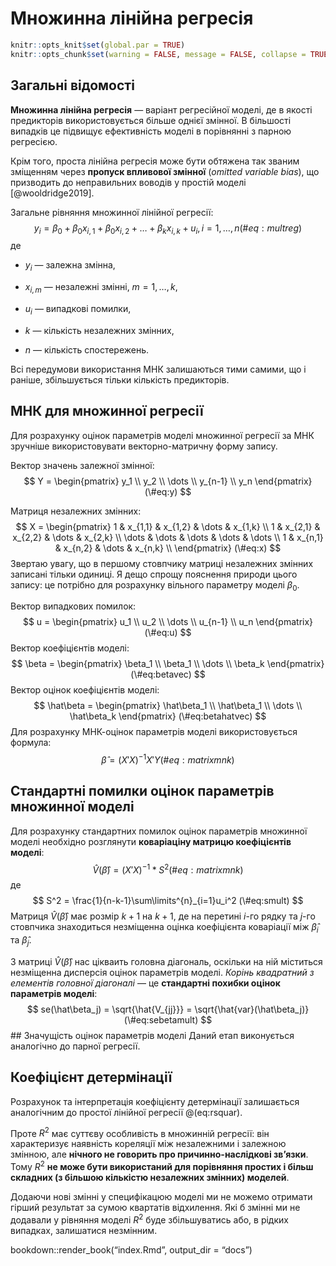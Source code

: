 # Множинна лінійна регресія {#multiple_regression}

```r
knitr::opts_knit$set(global.par = TRUE)
knitr::opts_chunk$set(warning = FALSE, message = FALSE, collapse = TRUE, out.width = '100%', cache = TRUE)
```

## Загальні відомості 
**Множинна лінійна регресія** --- варіант регресійної моделі, де в якості предикторів використовується більше однієї змінної. В більшості випадків це підвищує ефективність моделі в порівнянні з парною регресією.

Крім того, проста лінійна регресія може бути обтяжена так званим зміщенням через **пропуск впливової змінної** (*omitted variable bias*), що призводить до неправильних воводів у простій моделі [@wooldridge2019].

Загальне рівняння множинної лінійної регресії:
$$
y_i = \beta_0 + \beta_0x_{i,1} + \beta_0x_{i,2} + \dots + \beta_kx_{i,k} + u_i, i = 1,\dots,n
(\#eq:multreg)
$$
де

* $y_i$ --- залежна змінна,

* $x_{i,m}$ --- незалежні змінні, $m = 1,\dots,k$,

* $u_i$ --- випадкові помилки,

* $k$ --- кількість незалежних змінних,

* $n$ --- кількість спостережень.

Всі передумови використання МНК залишаються тими самими, що і раніше, збільшується тільки кількість предикторів.

## МНК для множинної регресії
Для розрахунку оцінок параметрів моделі множинної регресії за МНК зручніше використовувати векторно-матричну форму запису.

Вектор значень залежної змінної:
$$
Y = \begin{pmatrix}
y_1 \\
y_2 \\
\dots \\
y_{n-1} \\
y_n
\end{pmatrix}
(\#eq:y)
$$

Матриця незалежних змінних:
$$
X = \begin{pmatrix}
1 & x_{1,1} & x_{1,2} & \dots & x_{1,k} \\
1 & x_{2,1} & x_{2,2} & \dots & x_{2,k} \\
\dots & \dots & \dots & \dots & \dots \\
1 & x_{n,1} & x_{n,2} & \dots & x_{n,k} \\
\end{pmatrix}
(\#eq:x)
$$
Звертаю увагу, що в першому стовпчику матриці незалежних змінних записані тільки одиниці. Я дещо спрощу пояснення природи цього запису: це потрібно для розрахунку вільного параметру моделі $\beta_0$.

Вектор випадкових помилок:
$$
u = \begin{pmatrix}
u_1 \\
u_2 \\
\dots \\
u_{n-1} \\
u_n
\end{pmatrix}
(\#eq:u)
$$
Вектор коефіцієнтів моделі:
$$
\beta = \begin{pmatrix}
\beta_1 \\
\beta_1 \\
\dots \\
\beta_k
\end{pmatrix}
(\#eq:betavec)
$$
Вектор оцінок коефіцієнтів моделі:
$$
\hat\beta = \begin{pmatrix}
\hat\beta_1 \\
\hat\beta_1 \\
\dots \\
\hat\beta_k
\end{pmatrix}
(\#eq:betahatvec)
$$
Для розрахунку МНК-оцінок параметрів моделі використовується формула:
$$
\hat\beta = (X'X)^{-1}X'Y
(\#eq:matrixmnk)
$$

## Стандартні помилки оцінок параметрів множинної моделі
Для розрахунку стандартних помилок оцінок параметрів множинної моделі необхідно розглянути **коваріаціну матрицю коефіцієнтів моделі**:
$$
\hat{V}(\hat\beta) = (X'X)^{-1}*S^2
(\#eq:matrixmnk)
$$
де
$$
S^2 = \frac{1}{n-k-1}\sum\limits^{n}_{i=1}u_i^2
(\#eq:smult)
$$
Матриця $\hat{V}(\hat\beta)$ має розмір $k+1$ на $k+1$, де на перетині $i$-го рядку та $j$-го стовпчика знаходиться незміщенна оцінка коефіцієнта коваріації між $\hat\beta_i$ та $\hat\beta_j$.

З матриці $\hat{V}(\hat\beta)$ нас цікваить головна діагональ, оскільки на ній міститься незміщенна дисперсія оцінок параметрів моделі. *Корінь квадратний з елементів головної діагоналі* --- це **стандартні похибки оцінок параметрів моделі**:
$$
se(\hat\beta_j) = \sqrt{\hat{V_{jj}}} = \sqrt{\hat{var}(\hat\beta_j)}
(\#eq:sebetamult)
$$
## Значущість оцінок параметрів моделі
Даний етап виконується аналогічно до парної регресії.

## Коефіцієнт детермінації
Розрахунок та інтерпретація коефіцієнту детермінації залишається аналогічним до простої лінійної регресії @\ref(eq:rsquar).

Проте $R^2$ має суттєву особливість в множинній регресії: він характеризує наявність кореляції між незалежними і залежною змінною, але **нічного не говорить про причинно-наслідкові зв'язки**. Тому $R^2$ **не може бути використаний для порівняння простих і більш складних (з більшою кількістю незалежних змінних) моделей**.

Додаючи нові змінні у специфікацюю моделі ми не можемо отримати гірший результат за сумою квартатів відхилення. Які б змінні ми не додавали у рівняння моделі $R^2$ буде збільшуватись або, в рідких випадках, залишатися незмінним.

bookdown::render_book("index.Rmd", output_dir = "docs")
